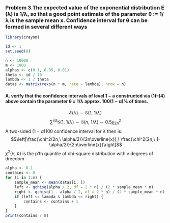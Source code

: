 ### Problem 3.The expected value of the exponential distribution E (λ) is 1/λ, so that a good point estimate of the parameter θ := 1/λ is the sample mean x. Confidence interval for θ can be formed in several different ways

```r
library(crayon)
```

```r
id <- 1
set.seed(0)

n <- 10000
m <- 1000
alphas <- c(0.1, 0.05, 0.01)
theta <- id / 10
lambda <- 1 / theta
datas <- matrix(rexp(n * m, rate = lambda), nrow = n)
```

#### A. verify that the confidence intervals of level 1 − a constructed via (1)–(4) above contain the parameter θ = 1/λ approx. 100(1 − α)% of times.


$$\mathcal{E}(\lambda) \sim \mathcal{G}(1,\ 1/{\lambda})$$
$$\sum^{iid}\mathcal{G}(1,\ 1/{\lambda}) \sim \mathcal{G}(n,\ 1/{\lambda})\sim 0.5\chi^2_{2n}$$
A two-sided $(1-\alpha)100$ confidence interval for $\lambda$ then is:
$$\left[\frac{\chi^2(2n,\ \alpha/2)}{2n\overline{x}},\ \frac{\chi^2(2n,\ 1-\alpha/2)}{2n\overline{x}}\right]$$
$\chi^2(v,\ p)$ is the p'th quantile of chi-square distribution with v degrees of dreedom

```r

alpha <- 0.1
contains <- 0
for (i in 1:m) {
    sample_mean <- mean(datas[i, ])
    left <- qchisq(alpha / 2, df = 2 * n) / (2 * sample_mean * n)
    right <- qchisq(1 - alpha / 2, df = 2 * n) / (2 * sample_mean * n)
    if (left <= lambda & lambda <= right) {
        contains <- contains + 1
    }
}
print(contains / m)
```